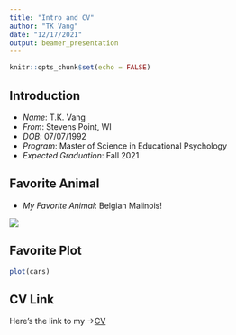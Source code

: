 ```yaml
---
title: "Intro and CV"
author: "TK Vang"
date: "12/17/2021"
output: beamer_presentation
---
```


```r
knitr::opts_chunk$set(echo = FALSE)
```

## Introduction

-   *Name*: T.K. Vang
-   *From*: Stevens Point, WI
-   *DOB*: 07/07/1992
-   *Program*: Master of Science in Educational Psychology
-   *Expected Graduation*: Fall 2021

## Favorite Animal
-   *My Favorite Animal*: Belgian Malinois! 

![](image/dog.jpg)

## Favorite Plot

```r
plot(cars)
```

## CV Link

Here's the link to my ->[CV](https://github.com/stat850-unl/11-presentation-tkvang2/blob/master/resume_vangtk.12.10.2021.pdf)
